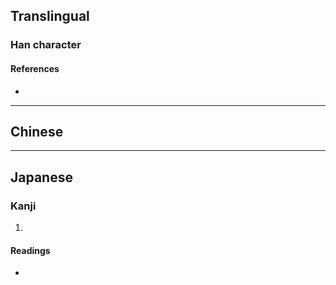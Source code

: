 {{character info/new}}
==Translingual==

===Han character===
{{Han char|rn=40|rad=宀|as=06|sn=9|four=|canj=JFD|ids=⿱宀米}}

====References====
* {{Han ref|kx=0285.101|dkj=07147|hdz=20929.010|uh=5BA9|ud=23465}}

----

==Chinese==
{{zh-see|屎|v}}

----

==Japanese==

===Kanji===
{{ja-kanji|grade=|rs=宀06}}

# {{rfdef|ja|sort=宀06}}

====Readings====
* {{ja-readings|on=[[し]] (shi)|kun=}}